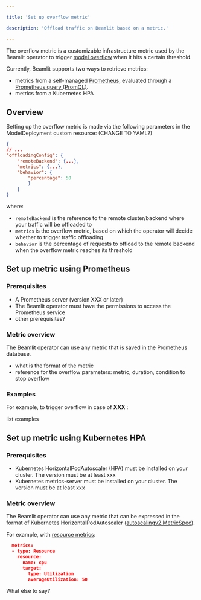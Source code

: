 ```yaml
---

title: 'Set up overflow metric'

description: 'Offload traffic on Beamlit based on a metric.'

---
```


The overflow metric is a customizable infrastructure metric used by the Beamlit operator to trigger [model overflow](../Model-overflow.md) when it hits a certain threshold.

Currently, Beamlit supports two ways to retrieve metrics:

- metrics from a self-managed [Prometheus](https://github.com/prometheus/prometheus), evaluated through a [Prometheus query (PromQL)](https://prometheus.io/docs/prometheus/latest/querying/basics/).
- metrics from a Kubernetes HPA

## Overview

Setting up the overflow metric is made via the following parameters in the ModelDeployment custom resource: (CHANGE TO YAML?)

```json
{
// ...
"offloadingConfig": {
	"remoteBackend": {...},
	"metrics": {...},
	"behavior": {
		"percentage": 50
		}
	}
}
```

where:

- `remoteBackend` is the reference to the remote cluster/backend where your traffic will be offloaded to
- `metrics` is the overflow metric, based on which the operator will decide whether to trigger traffic offloading
- `behavior` is the percentage of requests to offload to the remote backend when the overflow metric reaches its threshold

## Set up metric using Prometheus

### Prerequisites

- A Prometheus server (version XXX or later)
- The Beamlit operator must have the permissions to access the Prometheus service
- other prerequisites?

### Metric overview

The Beamlit operator can use any metric that is saved in the Prometheus database. 

- what is the format of the metric
- reference for the overflow parameters: metric, duration, condition to stop overflow

### Examples

For example, to trigger overflow in case of **XXX** :

list examples

## Set up metric using Kubernetes HPA

### Prerequisites

- Kubernetes HorizontalPodAutoscaler (HPA) must be installed on your cluster. The version must be at least xxx
- Kubernetes metrics-server must be installed on your cluster. The version must be at least xxx

### Metric overview

The Beamlit operator can use any metric that can be expressed in the format of Kubernetes HorizontalPodAutoscaler ([autoscalingv2.MetricSpec](https://kubernetes.io/docs/tasks/run-application/horizontal-pod-autoscale-walkthrough/#autoscaling-on-multiple-metrics-and-custom-metrics)).

For example, with [resource metrics](https://kubernetes.io/docs/tasks/run-application/horizontal-pod-autoscale/#support-for-resource-metrics):

```json
  metrics:
  - type: Resource
    resource:
      name: cpu
      target:
        type: Utilization
        averageUtilization: 50
```

What else to say?